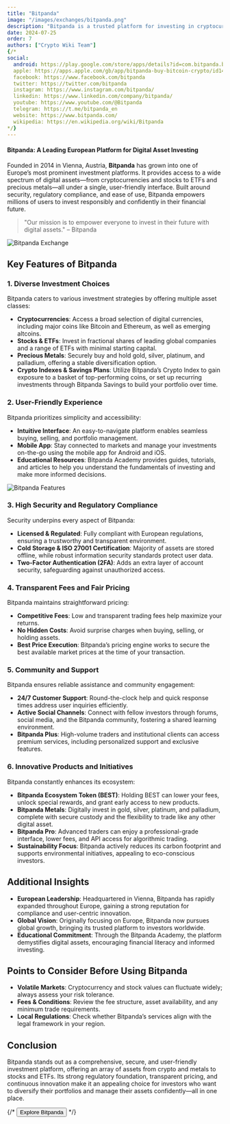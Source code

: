 ```yaml
---
title: "Bitpanda"
image: "/images/exchanges/bitpanda.png"
description: "Bitpanda is a trusted platform for investing in cryptocurrencies, stocks, metals, and more with ease."
date: 2024-07-25
order: 7
authors: ["Crypto Wiki Team"]
{/*
social:
  android: https://play.google.com/store/apps/details?id=com.bitpanda.bitpanda
  apple: https://apps.apple.com/gb/app/bitpanda-buy-bitcoin-crypto/id1449018960
  facebook: https://www.facebook.com/bitpanda
  twitter: https://twitter.com/bitpanda
  instagram: https://www.instagram.com/bitpanda/
  linkedin: https://www.linkedin.com/company/bitpanda/
  youtube: https://www.youtube.com/@Bitpanda
  telegram: https://t.me/bitpanda_en
  website: https://www.bitpanda.com/
  wikipedia: https://en.wikipedia.org/wiki/Bitpanda
*/}
---
```


#### Bitpanda: A Leading European Platform for Digital Asset Investing

Founded in 2014 in Vienna, Austria, **Bitpanda** has grown into one of Europe’s most prominent investment platforms. It provides access to a wide spectrum of digital assets—from cryptocurrencies and stocks to ETFs and precious metals—all under a single, user-friendly interface. Built around security, regulatory compliance, and ease of use, Bitpanda empowers millions of users to invest responsibly and confidently in their financial future.

> "Our mission is to empower everyone to invest in their future with digital assets." – Bitpanda

![Bitpanda Exchange](/images/exchanges/bitpanda.png)

## Key Features of Bitpanda

### 1. Diverse Investment Choices

Bitpanda caters to various investment strategies by offering multiple asset classes:

- **Cryptocurrencies**: Access a broad selection of digital currencies, including major coins like Bitcoin and Ethereum, as well as emerging altcoins.
- **Stocks & ETFs**: Invest in fractional shares of leading global companies and a range of ETFs with minimal starting capital.
- **Precious Metals**: Securely buy and hold gold, silver, platinum, and palladium, offering a stable diversification option.
- **Crypto Indexes & Savings Plans**: Utilize Bitpanda’s Crypto Index to gain exposure to a basket of top-performing coins, or set up recurring investments through Bitpanda Savings to build your portfolio over time.

### 2. User-Friendly Experience

Bitpanda prioritizes simplicity and accessibility:

- **Intuitive Interface**: An easy-to-navigate platform enables seamless buying, selling, and portfolio management.
- **Mobile App**: Stay connected to markets and manage your investments on-the-go using the mobile app for Android and iOS.
- **Educational Resources**: Bitpanda Academy provides guides, tutorials, and articles to help you understand the fundamentals of investing and make more informed decisions.

![Bitpanda Features](/images/posts/bitpanda-app.png)

### 3. High Security and Regulatory Compliance

Security underpins every aspect of Bitpanda:

- **Licensed & Regulated**: Fully compliant with European regulations, ensuring a trustworthy and transparent environment.
- **Cold Storage & ISO 27001 Certification**: Majority of assets are stored offline, while robust information security standards protect user data.
- **Two-Factor Authentication (2FA)**: Adds an extra layer of account security, safeguarding against unauthorized access.

### 4. Transparent Fees and Fair Pricing

Bitpanda maintains straightforward pricing:

- **Competitive Fees**: Low and transparent trading fees help maximize your returns.
- **No Hidden Costs**: Avoid surprise charges when buying, selling, or holding assets.
- **Best Price Execution**: Bitpanda’s pricing engine works to secure the best available market prices at the time of your transaction.

### 5. Community and Support

Bitpanda ensures reliable assistance and community engagement:

- **24/7 Customer Support**: Round-the-clock help and quick response times address user inquiries efficiently.
- **Active Social Channels**: Connect with fellow investors through forums, social media, and the Bitpanda community, fostering a shared learning environment.
- **Bitpanda Plus**: High-volume traders and institutional clients can access premium services, including personalized support and exclusive features.

### 6. Innovative Products and Initiatives

Bitpanda constantly enhances its ecosystem:

- **Bitpanda Ecosystem Token (BEST)**: Holding BEST can lower your fees, unlock special rewards, and grant early access to new products.
- **Bitpanda Metals**: Digitally invest in gold, silver, platinum, and palladium, complete with secure custody and the flexibility to trade like any other digital asset.
- **Bitpanda Pro**: Advanced traders can enjoy a professional-grade interface, lower fees, and API access for algorithmic trading.
- **Sustainability Focus**: Bitpanda actively reduces its carbon footprint and supports environmental initiatives, appealing to eco-conscious investors.

## Additional Insights

- **European Leadership**: Headquartered in Vienna, Bitpanda has rapidly expanded throughout Europe, gaining a strong reputation for compliance and user-centric innovation.
- **Global Vision**: Originally focusing on Europe, Bitpanda now pursues global growth, bringing its trusted platform to investors worldwide.
- **Educational Commitment**: Through the Bitpanda Academy, the platform demystifies digital assets, encouraging financial literacy and informed investing.

## Points to Consider Before Using Bitpanda

- **Volatile Markets**: Cryptocurrency and stock values can fluctuate widely; always assess your risk tolerance.
- **Fees & Conditions**: Review the fee structure, asset availability, and any minimum trade requirements.
- **Local Regulations**: Check whether Bitpanda’s services align with the legal framework in your region.

## Conclusion

Bitpanda stands out as a comprehensive, secure, and user-friendly investment platform, offering an array of assets from crypto and metals to stocks and ETFs. Its strong regulatory foundation, transparent pricing, and continuous innovation make it an appealing choice for investors who want to diversify their portfolios and manage their assets confidently—all in one place.

{/* <Button href="https://www.bitpanda.com/">Explore Bitpanda</Button> */}
